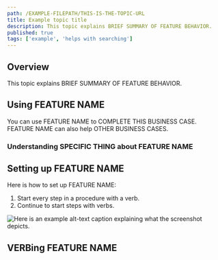 ```yaml
---
path: /EXAMPLE-FILEPATH/THIS-IS-THE-TOPIC-URL
title: Example topic title
description: This topic explains BRIEF SUMMARY OF FEATURE BEHAVIOR.
published: true
tags: ['example', 'helps with searching']
---
```


## Overview

This topic explains BRIEF SUMMARY OF FEATURE BEHAVIOR.

## Using FEATURE NAME

You can use FEATURE NAME to COMPLETE THIS BUSINESS CASE. FEATURE NAME can also help OTHER BUSINESS CASES.

### Understanding SPECIFIC THING about FEATURE NAME

<!--

This section is optional. Include it if you need to add more detail about how the feature works. You can also use this section to explain high-level concepts that are critical to using the feature.

-->

## Setting up FEATURE NAME

Here is how to set up FEATURE NAME:

1. Start every step in a procedure with a verb.
2. Continue to start steps with verbs.

![Here is an example alt-text caption explaining what the screenshot depicts.](UI-ELEMENT-BEHAVIOR.png)

## VERBing FEATURE NAME

<!--

Continue to use ## and ### to outline different aspects of the feature. Think about both implementation and post-implementation use--does the reader need to know how to add, edit, manage, delete, or disable things in this feature? Each of those behaviors could have its own section.

If organizing the topic is challenging, ask the docs team for help! Your most important job is making sure the feature is documented comprehensively and correctly, not that the docs are perfect.

-->
